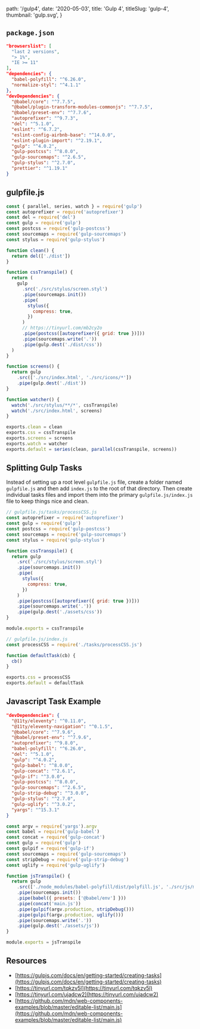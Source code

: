 
  path: '/gulp4',
  date: '2020-05-03',
  title: 'Gulp 4',
  titleSlug: 'gulp-4',
  thumbnail: 'gulp.svg',
}

## `package.json`

```json
"browserslist": [
  "last 2 versions",
  "> 1%",
  "IE >= 11"
],
"dependencies": {
  "babel-polyfill": "^6.26.0",
  "normalize-styl": "^4.1.1"
},
"devDependencies": {
  "@babel/core": "^7.7.5",
  "@babel/plugin-transform-modules-commonjs": "^7.7.5",
  "@babel/preset-env": "^7.7.6",
  "autoprefixer": "^9.7.3",
  "del": "^5.1.0",
  "eslint": "^6.7.2",
  "eslint-config-airbnb-base": "^14.0.0",
  "eslint-plugin-import": "^2.19.1",
  "gulp": "^4.0.2",
  "gulp-postcss": "^8.0.0",
  "gulp-sourcemaps": "^2.6.5",
  "gulp-stylus": "^2.7.0",
  "prettier": "^1.19.1"
}
```

## gulpfile.js

```javascript
const { parallel, series, watch } = require('gulp')
const autoprefixer = require('autoprefixer')
const del = require('del')
const gulp = require('gulp')
const postcss = require('gulp-postcss')
const sourcemaps = require('gulp-sourcemaps')
const stylus = require('gulp-stylus')

function clean() {
  return del(['./dist'])
}

function cssTranspile() {
  return (
    gulp
      .src('./src/stylus/screen.styl')
      .pipe(sourcemaps.init())
      .pipe(
        stylus({
          compress: true,
        })
      )
      // https://tinyurl.com/mb2cy2o
      .pipe(postcss([autoprefixer({ grid: true })]))
      .pipe(sourcemaps.write('.'))
      .pipe(gulp.dest('./dist/css'))
  )
}

function screens() {
  return gulp
    .src(['./src/index.html', './src/icons/*'])
    .pipe(gulp.dest('./dist'))
}

function watcher() {
  watch('./src/stylus/**/*', cssTranspile)
  watch('./src/index.html', screens)
}

exports.clean = clean
exports.css = cssTranspile
exports.screens = screens
exports.watch = watcher
exports.default = series(clean, parallel(cssTranspile, screens))
```

## Splitting Gulp Tasks

Instead of setting up a root level `gulpfile.js` file, create a folder named `gulpfile.js` and then add `index.js` to the root of that directory. Then create individual tasks files and import them into the primary `gulpfile.js/index.js` file to keep things nice and clean.

```javascript
// gulpfile.js/tasks/processCSS.js
const autoprefixer = require('autoprefixer')
const gulp = require('gulp')
const postcss = require('gulp-postcss')
const sourcemaps = require('gulp-sourcemaps')
const stylus = require('gulp-stylus')

function cssTranspile() {
  return gulp
    .src('./src/stylus/screen.styl')
    .pipe(sourcemaps.init())
    .pipe(
      stylus({
        compress: true,
      })
    )
    .pipe(postcss([autoprefixer({ grid: true })]))
    .pipe(sourcemaps.write('.'))
    .pipe(gulp.dest('./assets/css'))
}

module.exports = cssTranspile
```

```javascript
// gulpfile.js/index.js
const processCSS = require('./tasks/processCSS.js')

function defaultTask(cb) {
  cb()
}

exports.css = processCSS
exports.default = defaultTask
```

## Javascript Task Example

```json
"devDependencies": {
  "@11ty/eleventy": "^0.11.0",
  "@11ty/eleventy-navigation": "^0.1.5",
  "@babel/core": "^7.9.6",
  "@babel/preset-env": "^7.9.6",
  "autoprefixer": "^9.8.0",
  "babel-polyfill": "^6.26.0",
  "del": "^5.1.0",
  "gulp": "^4.0.2",
  "gulp-babel": "^8.0.0",
  "gulp-concat": "^2.6.1",
  "gulp-if": "^3.0.0",
  "gulp-postcss": "^8.0.0",
  "gulp-sourcemaps": "^2.6.5",
  "gulp-strip-debug": "^3.0.0",
  "gulp-stylus": "^2.7.0",
  "gulp-uglify": "^3.0.2",
  "yargs": "^15.3.1"
}
```

```javascript
const argv = require('yargs').argv
const babel = require('gulp-babel')
const concat = require('gulp-concat')
const gulp = require('gulp')
const gulpif = require('gulp-if')
const sourcemaps = require('gulp-sourcemaps')
const stripDebug = require('gulp-strip-debug')
const uglify = require('gulp-uglify')

function jsTranspile() {
  return gulp
    .src(['./node_modules/babel-polyfill/dist/polyfill.js', './src/js/main.js'])
    .pipe(sourcemaps.init())
    .pipe(babel({ presets: ['@babel/env'] }))
    .pipe(concat('main.js'))
    .pipe(gulpif(argv.production, stripDebug()))
    .pipe(gulpif(argv.production, uglify()))
    .pipe(sourcemaps.write('.'))
    .pipe(gulp.dest('./assets/js'))
}

module.exports = jsTranspile
```

## Resources

- [https://gulpjs.com/docs/en/getting-started/creating-tasks](https://gulpjs.com/docs/en/getting-started/creating-tasks)
- [https://tinyurl.com/tqkzv5l](https://tinyurl.com/tqkzv5l)
- [https://tinyurl.com/ujadcw2](https://tinyurl.com/ujadcw2)
- [https://github.com/mdn/web-components-examples/blob/master/editable-list/main.js](https://github.com/mdn/web-components-examples/blob/master/editable-list/main.js)

